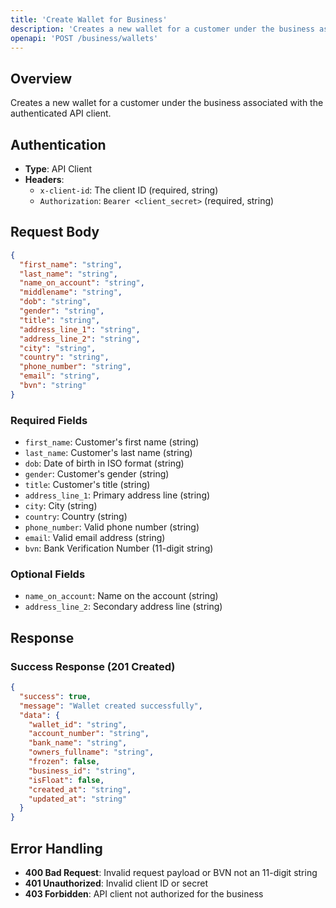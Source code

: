 ```yaml
---
title: 'Create Wallet for Business'
description: 'Creates a new wallet for a customer under the business associated with the authenticated API client'
openapi: 'POST /business/wallets'
---
```


## Overview

Creates a new wallet for a customer under the business associated with the authenticated API client.

## Authentication

- **Type**: API Client
- **Headers**:
  - `x-client-id`: The client ID (required, string)
  - `Authorization`: `Bearer <client_secret>` (required, string)

## Request Body

```json
{
  "first_name": "string",
  "last_name": "string",
  "name_on_account": "string",
  "middlename": "string",
  "dob": "string",
  "gender": "string",
  "title": "string",
  "address_line_1": "string",
  "address_line_2": "string",
  "city": "string",
  "country": "string",
  "phone_number": "string",
  "email": "string",
  "bvn": "string"
}
```

### Required Fields

- `first_name`: Customer's first name (string)
- `last_name`: Customer's last name (string)
- `dob`: Date of birth in ISO format (string)
- `gender`: Customer's gender (string)
- `title`: Customer's title (string)
- `address_line_1`: Primary address line (string)
- `city`: City (string)
- `country`: Country (string)
- `phone_number`: Valid phone number (string)
- `email`: Valid email address (string)
- `bvn`: Bank Verification Number (11-digit string)

### Optional Fields

- `name_on_account`: Name on the account (string)
- `address_line_2`: Secondary address line (string)

## Response

### Success Response (201 Created)

```json
{
  "success": true,
  "message": "Wallet created successfully",
  "data": {
    "wallet_id": "string",
    "account_number": "string",
    "bank_name": "string",
    "owners_fullname": "string",
    "frozen": false,
    "business_id": "string",
    "isFloat": false,
    "created_at": "string",
    "updated_at": "string"
  }
}
```

## Error Handling

- **400 Bad Request**: Invalid request payload or BVN not an 11-digit string
- **401 Unauthorized**: Invalid client ID or secret
- **403 Forbidden**: API client not authorized for the business
